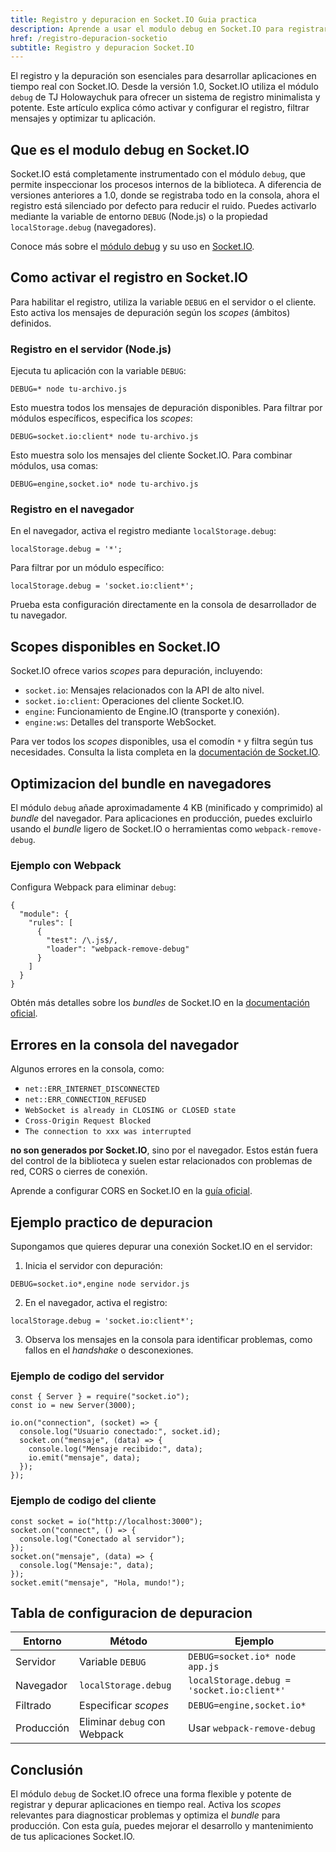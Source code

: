 ```yaml
---
title: Registro y depuracion en Socket.IO Guia practica
description: Aprende a usar el modulo debug en Socket.IO para registrar y depurar aplicaciones en tiempo real de forma eficiente
href: /registro-depuracion-socketio
subtitle: Registro y depuracion Socket.IO
---
```


El registro y la depuración son esenciales para desarrollar aplicaciones en tiempo real con Socket.IO. Desde la versión 1.0, Socket.IO utiliza el módulo `debug` de TJ Holowaychuk para ofrecer un sistema de registro minimalista y potente. Este artículo explica cómo activar y configurar el registro, filtrar mensajes y optimizar tu aplicación.

## Que es el modulo debug en Socket.IO

Socket.IO está completamente instrumentado con el módulo `debug`, que permite inspeccionar los procesos internos de la biblioteca. A diferencia de versiones anteriores a 1.0, donde se registraba todo en la consola, ahora el registro está silenciado por defecto para reducir el ruido. Puedes activarlo mediante la variable de entorno `DEBUG` (Node.js) o la propiedad `localStorage.debug` (navegadores).

Conoce más sobre el [módulo debug](https://github.com/debug-js/debug) y su uso en [Socket.IO](https://socket.io/docs/v4/).

## Como activar el registro en Socket.IO

Para habilitar el registro, utiliza la variable `DEBUG` en el servidor o el cliente. Esto activa los mensajes de depuración según los _scopes_ (ámbitos) definidos.

### Registro en el servidor (Node.js)

Ejecuta tu aplicación con la variable `DEBUG`:

```go:bash
DEBUG=* node tu-archivo.js
```

Esto muestra todos los mensajes de depuración disponibles. Para filtrar por módulos específicos, especifica los _scopes_:

```go:bash
DEBUG=socket.io:client* node tu-archivo.js
```

Esto muestra solo los mensajes del cliente Socket.IO. Para combinar módulos, usa comas:

```go:bash
DEBUG=engine,socket.io* node tu-archivo.js
```

### Registro en el navegador

En el navegador, activa el registro mediante `localStorage.debug`:

```go:js
localStorage.debug = '*';
```

Para filtrar por un módulo específico:

```go:js
localStorage.debug = 'socket.io:client*';
```

Prueba esta configuración directamente en la consola de desarrollador de tu navegador.

## Scopes disponibles en Socket.IO

Socket.IO ofrece varios _scopes_ para depuración, incluyendo:

- `socket.io`: Mensajes relacionados con la API de alto nivel.
- `socket.io:client`: Operaciones del cliente Socket.IO.
- `engine`: Funcionamiento de Engine.IO (transporte y conexión).
- `engine:ws`: Detalles del transporte WebSocket.

Para ver todos los _scopes_ disponibles, usa el comodín `*` y filtra según tus necesidades. Consulta la lista completa en la [documentación de Socket.IO](https://socket.io/docs/v4/debugging/).

## Optimizacion del bundle en navegadores

El módulo `debug` añade aproximadamente 4 KB (minificado y comprimido) al _bundle_ del navegador. Para aplicaciones en producción, puedes excluirlo usando el _bundle_ ligero de Socket.IO o herramientas como `webpack-remove-debug`.

### Ejemplo con Webpack

Configura Webpack para eliminar `debug`:

```go:json
{
  "module": {
    "rules": [
      {
        "test": /\.js$/,
        "loader": "webpack-remove-debug"
      }
    ]
  }
}
```

Obtén más detalles sobre los _bundles_ de Socket.IO en la [documentación oficial](https://socket.io/docs/v4/client-installation/#browser-bundles).

## Errores en la consola del navegador

Algunos errores en la consola, como:

- `net::ERR_INTERNET_DISCONNECTED`
- `net::ERR_CONNECTION_REFUSED`
- `WebSocket is already in CLOSING or CLOSED state`
- `Cross-Origin Request Blocked`
- `The connection to xxx was interrupted`

**no son generados por Socket.IO**, sino por el navegador. Estos están fuera del control de la biblioteca y suelen estar relacionados con problemas de red, CORS o cierres de conexión.

Aprende a configurar CORS en Socket.IO en la [guía oficial](https://socket.io/docs/v4/handling-cors/).

## Ejemplo practico de depuracion

Supongamos que quieres depurar una conexión Socket.IO en el servidor:

1. Inicia el servidor con depuración:

```go:bash
DEBUG=socket.io*,engine node servidor.js
```

2. En el navegador, activa el registro:

```go:js
localStorage.debug = 'socket.io:client*';
```

3. Observa los mensajes en la consola para identificar problemas, como fallos en el _handshake_ o desconexiones.

### Ejemplo de codigo del servidor

```go:js
const { Server } = require("socket.io");
const io = new Server(3000);

io.on("connection", (socket) => {
  console.log("Usuario conectado:", socket.id);
  socket.on("mensaje", (data) => {
    console.log("Mensaje recibido:", data);
    io.emit("mensaje", data);
  });
});
```

### Ejemplo de codigo del cliente

```go:js
const socket = io("http://localhost:3000");
socket.on("connect", () => {
  console.log("Conectado al servidor");
});
socket.on("mensaje", (data) => {
  console.log("Mensaje:", data);
});
socket.emit("mensaje", "Hola, mundo!");
```

## Tabla de configuracion de depuracion

| Entorno    | Método                       | Ejemplo                                    |
| ---------- | ---------------------------- | ------------------------------------------ |
| Servidor   | Variable `DEBUG`             | `DEBUG=socket.io* node app.js`             |
| Navegador  | `localStorage.debug`         | `localStorage.debug = 'socket.io:client*'` |
| Filtrado   | Especificar _scopes_         | `DEBUG=engine,socket.io*`                  |
| Producción | Eliminar `debug` con Webpack | Usar `webpack-remove-debug`                |

## Conclusión

El módulo `debug` de Socket.IO ofrece una forma flexible y potente de registrar y depurar aplicaciones en tiempo real. Activa los _scopes_ relevantes para diagnosticar problemas y optimiza el _bundle_ para producción. Con esta guía, puedes mejorar el desarrollo y mantenimiento de tus aplicaciones Socket.IO.
